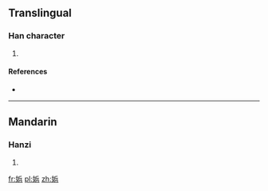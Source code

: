 ==Translingual==

===Han character===
{{Han char|rn=38|rad=女|as=07|sn=10|four=|canj=女人一金 (VOMC)|ids=⿰[[女]][[兵]]}}

# {{defn|Han|sort=女07}}

====References====
* {{Han ref|kx=0263.110|dkj=06332|dj=0529.280|hdz=21052.120|uh=5A26|ud=23078}}

----

==Mandarin==

===Hanzi===
{{cmn-hanzi|pin=[[pín]] ([[pin2]])|wg=p'in<sup>2</sup>}}

# {{defn|lang=cmn|sort=女07}}

[[fr:娦]]
[[pl:娦]]
[[zh:娦]]